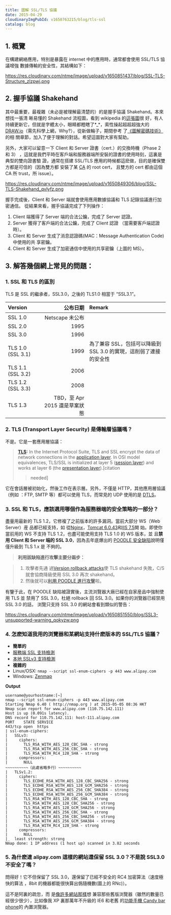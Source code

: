 ```yaml
---
title: 圖解 SSL/TLS 協議
date: 2015-04-29
cloudinaryImgPubId: v1650763215/blog/tls-ssl
catalog: blog
---
```


## 1. 概覽

在構建網絡應用，特別是暴露在 internet 中的應用時，通常都會使用 SSL/TLS 協議增強
數據傳輸的安全性，其結構如下：

https://res.cloudinary.com/ntme/image/upload/v1650851437/blog/SSL-TLS-Structure_zlzpwj.png

## 2. 握手協議 Shakehand

其中最重要，最複雜（未必是被理解最清楚的）的是握手協議 Shakehand。本來想找一張清
晰易懂的 Shakehand 流程圖，看到 wikipedia
的[這張圖](http://upload.wikimedia.org/wikipedia/commons/a/ae/SSL_handshake_with_two_way_authentication_with_certificates.svg 'SSL/TLS Shakehand')很
好，有人持續更新它，但就是字體太小，眼睛都瞪瞎了*\_*，索性操起超超超強大的
[DRAW.io](https://www.draw.io/)（需先科學上網，Why?），從新做輪子，期間參考
了[《圖解密碼技術》](http://www.amazon.cn/%E5%9B%BE%E4%B9%A6/dp/B00Q535R6I)的相
關章節，加入了便于理解的對話。希望這圖對大家有幫助。

另外，大家可以留意一下 Client 和 Server 證書（cert.）的交換時機（Phase 2 和 3）
，這就是我們平時在客戶端和服務器端所安裝的證書的使用時刻，這裏是典型的雙向證書驗
證，通常在搭建 SSL/TLS 應用的時候都這麽做，目的是確保雙方都是可信的（因為雙方都
安裝了某 [CA](http://en.wikipedia.org/wiki/Certificate_authority) 的 root cert，
且雙方的 cert 都由這個 CA 所 trust，所 issue）。

https://res.cloudinary.com/ntme/image/upload/v1650849306/blog/SSL-TLS-Shakehand_qvlyfz.png

握手完成後，Client 和 Server 端就會使用應用數據協議和 TLS 記錄協議進行加密通信。
從結果來看，握手協議完成了下列操作：

1. Client 端獲得了 Server 端的合法公鑰，完成了 Server 認證。
2. Server 獲得了客戶端的合法公鑰，完成了 Client 認證 （當需要客戶端認證時）。
3. Client 和 Server 生成了消息認證碼(MAC：Message Authentication Code)中使用的共
   享密鑰。
4. Client 和 Server 生成了加密通信中使用的共享密鑰（上圖的 MS）。

## 3. 解答幾個網上常見的問題：

### 1. SSL 和 TLS 的區別

TLS 是 SSL 的繼承者，SSL3.0，之後的 TLS1.0 相當于 “SSL3.1”。

| Version           |                      公布日期 | Remark                                                            |
| :---------------- | ----------------------------: | :---------------------------------------------------------------- |
| SSL 1.0           |               Netscape 未公布 |                                                                   |
| SSL 2.0           |                          1995 |                                                                   |
| SSL 3.0           |                          1996 |                                                                   |
| TLS 1.0 (SSL 3.1) |                          1999 | 為了兼容 SSL，包括可以降級到 SSL 3.0 的實現，這削弱了連接的安全性 |
| TLS 1.1 (SSL 3.2) |                          2006 |                                                                   |
| TLS 1.2 (SSL 3.3) |                          2008 |                                                                   |
| TLS 1.3           | TBD，至 Apr 2015 還是草案狀態 |                                                                   |

### 2. TLS (Transport Layer Security) 是傳輸層協議嗎？

不是。它是一套應用層協議：

> **[TLS](http://en.wikipedia.org/wiki/c):** In the Internet Protocol Suite, TLS
> and SSL encrypt the data of network connections in the
> [application layer](http://en.wikipedia.org/wiki/Application_layer). In OSI
> model equivalences, TLS/SSL is initialized at layer 5
> ([session layer](http://en.wikipedia.org/wiki/Session_layer)) and works at
> layer 6 (the
> [presentation layer](http://en.wikipedia.org/wiki/Presentation_layer)).[citation
> > needed]

它在會話層被初始化，然後工作在表示層。另外，不僅是 HTTP，其他應用層協議（例如
：FTP, SMTP 等）都可以使用 TLS，而常見的 UDP 使用的是
[DTLS](http://en.wikipedia.org/wiki/Datagram_Transport_Layer_Security)。

### 3. SSL 和 TLS，應該選用哪個作為服務器端的安全策略的一部分？

盡量用最新的 TLS 1.2，它修複了之前版本的許多漏洞。當前大部分 WS（Web Server）産
品都已經支持，如
從[Nginx](http://nginx.org/en/docs/http/configuring_https_servers.html)，[Tomcat 6.0.43](http://tomcat.apache.org/tomcat-6.0-doc/ssl-howto.html)和[IIS 7.5](http://en.wikipedia.org/wiki/Internet_Information_Services#History)開
始。即使你當前用的 WS 不支持 TLS 1.2，也盡可能使用支持 TLS 1.0 的 WS 版本，並
且**禁用 Client 和 Server 端的 SSL 3.0**，因為去年底爆出的
[POODLE 安全缺陷](http://en.wikipedia.org/wiki/POODLE)說明僅僅升級到 TLS 1.x 是
不夠的。

> **利用該缺陷進行攻擊主要分兩步：**

> 1. 攻擊者先通
>    過[Version rollback attacks](http://en.wikipedia.org/wiki/Transport_Layer_Security#Version_rollback_attacks)使
>    TLS shakehand 失敗，C/S 就會協商降級使用 SSL 3.0 再次 shakehand。
> 2. 然後就可以[利用 POODLE 進行攻擊](http://drops.wooyun.org/papers/3194)啦。

有鑒于此，在 POODLE 缺陷被證實後，主流浏覽器大廠已經在自家産品中強制使用 TLS 並
禁用了 SSL 3.0，杜絕 rollback 回 SSL 3.0。如果你的浏覽器已經禁用 SSL 3.0 的話，
浏覽只支持 SSL 3.0 的網站會看到類似的警告：

https://res.cloudinary.com/ntme/image/upload/v1650851550/blog/SSL3-unsupported-warning_qokyzw.png

### 4. 怎麽知道我用的浏覽器和某網站支持什麽版本的 SSL/TLS 協議？

- **簡單的**
- [服務端 SSL 支持檢測](https://www.ssllabs.com/ssltest/index.html)
- [本地 SSLv3 支持檢測](https://www.ssllabs.com/ssltest/viewMyClient.html)
- **複雜的**
- Linux/OSX: `nmap --script ssl-enum-ciphers -p 443 www.alipay.com`
- Windows: [Zenmap](https://nmap.org/zenmap/)

**Output**

```
username@yourhostname:[~]
nmap --script ssl-enum-ciphers -p 443 www.alipay.com
Starting Nmap 6.40 ( http://nmap.org ) at 2015-05-05 08:36 HKT
Nmap scan report for www.alipay.com (110.75.142.111)
Host is up (0.091s latency).
DNS record for 110.75.142.111: host-111.alipay.com
PORT    STATE SERVICE
443/tcp open  https
| ssl-enum-ciphers:
|   SSLv3:
|     ciphers:
|       TLS_RSA_WITH_AES_128_CBC_SHA - strong
|       TLS_RSA_WITH_AES_256_CBC_SHA - strong
|       TLS_RSA_WITH_RC4_128_SHA - strong
|     compressors:
|       NULL
~~~~~~~~~~（此處省略多行）~~~~~~~~~~
|   TLSv1.2:
|     ciphers:
|       TLS_ECDHE_RSA_WITH_AES_128_CBC_SHA256 - strong
|       TLS_ECDHE_RSA_WITH_AES_128_GCM_SHA256 - strong
|       TLS_ECDHE_RSA_WITH_AES_256_CBC_SHA384 - strong
|       TLS_ECDHE_RSA_WITH_AES_256_GCM_SHA384 - strong
|       TLS_RSA_WITH_AES_128_CBC_SHA - strong
|       TLS_RSA_WITH_AES_128_CBC_SHA256 - strong
|       TLS_RSA_WITH_AES_128_GCM_SHA256 - strong
|       TLS_RSA_WITH_AES_256_CBC_SHA - strong
|       TLS_RSA_WITH_AES_256_CBC_SHA256 - strong
|       TLS_RSA_WITH_AES_256_GCM_SHA384 - strong
|       TLS_RSA_WITH_RC4_128_SHA - strong
|     compressors:
|       NULL
|_  least strength: strong
Nmap done: 1 IP address (1 host up) scanned in 3.82 seconds
```

### 5. 為什麽連 alipay.com 這樣的網站還保留 SSL 3.0？不是說 SSL3.0 不安全了嗎？

問得好！它不但保留了 SSL 3.0，還保留了已經不安全的 RC4 加密算法（速度極快的算法
，8bit 的機器都能很快算出僞隨機數(圖上的 RNc)）。

這不是阿裏的疏忽，而
是[像許多網站那樣](https://blog.cloudflare.com/the-web-is-world-wide-or-who-still-needs-rc4/)想
兼容那些舊版浏覽器（雖然的數量已經很少很少），比如像我 XP 裏那萬年不升級的 IE6
和老舊
的[功能手機 Candy bar phone](http://www.techopedia.com/definition/24225/candy-bar-phone)的
內置浏覽器。
